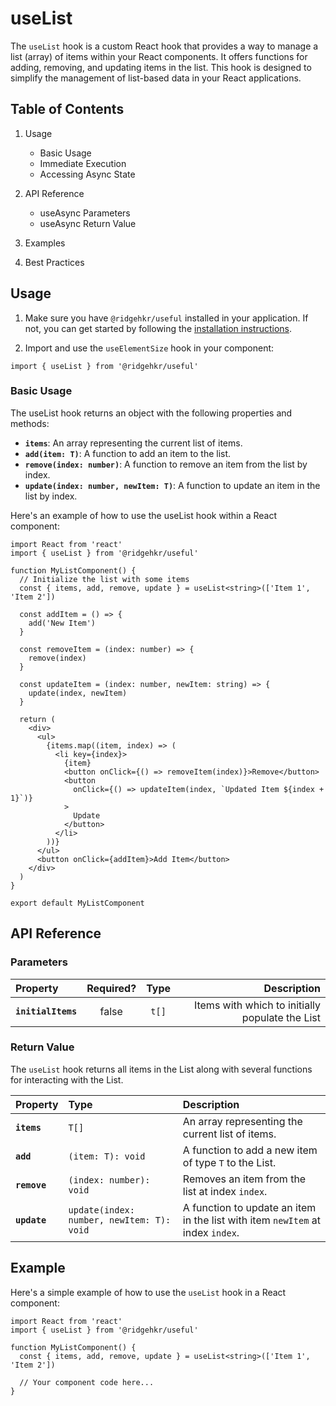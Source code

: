 # useList

The `useList` hook is a custom React hook that provides a way to manage a list (array) of items within your React components. It offers functions for adding, removing, and updating items in the list. This hook is designed to simplify the management of list-based data in your React applications.

## Table of Contents

1. Usage

   - Basic Usage
   - Immediate Execution
   - Accessing Async State

2. API Reference

   - useAsync Parameters
   - useAsync Return Value

3. Examples
4. Best Practices

## Usage

1. Make sure you have `@ridgehkr/useful` installed in your application. If not, you can get started by following the [installation instructions](/#getting-started).

2. Import and use the `useElementSize` hook in your component:

```tsx
import { useList } from '@ridgehkr/useful'
```

### Basic Usage

The useList hook returns an object with the following properties and methods:

- **`items`**: An array representing the current list of items.
- **`add(item: T)`**: A function to add an item to the list.
- **`remove(index: number)`**: A function to remove an item from the list by index.
- **`update(index: number, newItem: T)`**: A function to update an item in the list by index.

Here's an example of how to use the useList hook within a React component:

```tsx
import React from 'react'
import { useList } from '@ridgehkr/useful'

function MyListComponent() {
  // Initialize the list with some items
  const { items, add, remove, update } = useList<string>(['Item 1', 'Item 2'])

  const addItem = () => {
    add('New Item')
  }

  const removeItem = (index: number) => {
    remove(index)
  }

  const updateItem = (index: number, newItem: string) => {
    update(index, newItem)
  }

  return (
    <div>
      <ul>
        {items.map((item, index) => (
          <li key={index}>
            {item}
            <button onClick={() => removeItem(index)}>Remove</button>
            <button
              onClick={() => updateItem(index, `Updated Item ${index + 1}`)}
            >
              Update
            </button>
          </li>
        ))}
      </ul>
      <button onClick={addItem}>Add Item</button>
    </div>
  )
}

export default MyListComponent
```

## API Reference

### Parameters

| Property           | Required? | Type  |                                     Description |
| :----------------- | :-------: | :---: | ----------------------------------------------: |
| **`initialItems`** |   false   | `t[]` | Items with which to initially populate the List |

### Return Value

The `useList` hook returns all items in the List along with several functions for interacting with the List.

| Property     | Type                                      | Description                                                                    |
| :----------- | :---------------------------------------- | :----------------------------------------------------------------------------- |
| **`items`**  | `T[]`                                     | An array representing the current list of items.                               |
| **`add`**    | `(item: T): void`                         | A function to add a new item of type `T` to the List.                          |
| **`remove`** | `(index: number): void`                   | Removes an item from the list at index `index`.                                |
| **`update`** | `update(index: number, newItem: T): void` | A function to update an item in the list with item `newItem` at index `index`. |

## Example

Here's a simple example of how to use the `useList` hook in a React component:

```tsx
import React from 'react'
import { useList } from '@ridgehkr/useful'

function MyListComponent() {
  const { items, add, remove, update } = useList<string>(['Item 1', 'Item 2'])

  // Your component code here...
}
```
